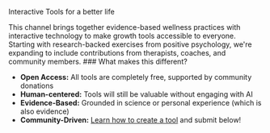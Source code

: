 <Title>Recursive.eco wellness channel:</Title>

<Subtitle>Interactive Tools for a better life</Subtitle>

<Text>
This channel brings together evidence-based wellness practices with interactive technology to make growth tools accessible to everyone. Starting with research-backed exercises from positive psychology, we're expanding to include contributions from therapists, coaches, and community members.
</Text>

<Box>
### What makes this different?

- **Open Access:** All tools are completely free, supported by community donations
- **Human-centered:** Tools will still be valuable without engaging with AI
- **Evidence-Based:** Grounded in science or personal experience (which is also evidence)
- **Community-Driven:** [Learn how to create a tool](https://www.recursive.eco/pages/courses/course-viewer.html?course=vibe-coding-101) and submit below!
</Box>
